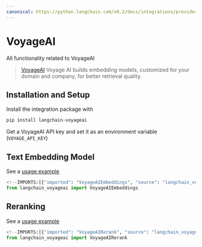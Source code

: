 ```yaml
---
canonical: https://python.langchain.com/v0.2/docs/integrations/providers/voyageai/
---
```


# VoyageAI

All functionality related to VoyageAI

> [VoyageAI](https://www.voyageai.com/) Voyage AI builds embedding models, customized for your domain and company, for better retrieval quality.

## Installation and Setup

Install the integration package with
```bash
pip install langchain-voyageai
```

Get a VoyageAI API key and set it as an environment variable (`VOYAGE_API_KEY`)

## Text Embedding Model

See a [usage example](/docs/integrations/text_embedding/voyageai)

```python
<!--IMPORTS:[{"imported": "VoyageAIEmbeddings", "source": "langchain_voyageai", "docs": "https://api.python.langchain.com/en/latest/embeddings/langchain_voyageai.embeddings.VoyageAIEmbeddings.html", "title": "VoyageAI"}]-->
from langchain_voyageai import VoyageAIEmbeddings
```

## Reranking

See a [usage example](/docs/integrations/document_transformers/voyageai-reranker)

```python
<!--IMPORTS:[{"imported": "VoyageAIRerank", "source": "langchain_voyageai", "docs": "https://api.python.langchain.com/en/latest/rerank/langchain_voyageai.rerank.VoyageAIRerank.html", "title": "VoyageAI"}]-->
from langchain_voyageai import VoyageAIRerank
```